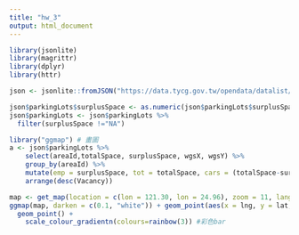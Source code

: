 ```yaml
---
title: "hw_3"
output: html_document
---
```


```r
library(jsonlite)
library(magrittr)
library(dplyr)
library(httr)

json <- jsonlite::fromJSON("https://data.tycg.gov.tw/opendata/datalist/datasetMeta/download?id=f4cc0b12-86ac-40f9-8745-885bddc18f79&rid=0daad6e6-0632-44f5-bd25-5e1de1e9146f")
```


```r
json$parkingLots$surplusSpace <- as.numeric(json$parkingLots$surplusSpace)
json$parkingLots <- json$parkingLots %>%
  filter(surplusSpace !="NA")
```

```r
library("ggmap") # 畫圖
a <- json$parkingLots %>%
    select(areaId,totalSpace, surplusSpace, wgsX, wgsY) %>%
    group_by(areaId) %>%
    mutate(emp = surplusSpace, tot = totalSpace, cars = (totalSpace-surplusSpace), Vacancy = emp/tot, lat = wgsY, lng = wgsX) %>%
    arrange(desc(Vacancy))

map <- get_map(location = c(lon = 121.30, lon = 24.96), zoom = 11, language = "zh-TW", maptype = "roadmap") #設定圖
ggmap(map, darken = c(0.1, "white")) + geom_point(aes(x = lng, y = lat, col = Vacancy), data = a) + 
  geom_point() + 
    scale_colour_gradientn(colours=rainbow(3)) #彩色bar
```